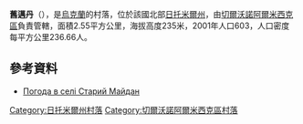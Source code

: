 {{coord|50|24|8|N|28|2|17|E|scale:30000|display=title}}

'''舊邁丹'''（{{lang-uk|Старий Майдан}}），是[[烏克蘭|烏克蘭]]的村落，位於該國北部[[日托米爾州|日托米爾州]]，由[[切爾沃諾阿爾米西克區|切爾沃諾阿爾米西克區]]負責管轄，面積2.55平方公里，海拔高度235米，2001年人口603，人口密度每平方公里236.66人。

==參考資料==
* [http://weather.in.ua/ua/zhitomirskaja/24943 Погода в селі Старий Майдан] {{Wayback|url=http://weather.in.ua/ua/zhitomirskaja/24943 |date=20111219121813 }}

{{DEFAULTSORT:Старий Майдан}}
[[Category:日托米爾州村落|Category:日托米爾州村落]]
[[Category:切爾沃諾阿爾米西克區村落|Category:切爾沃諾阿爾米西克區村落]]


{{Zhytomyr-geo-stub}}